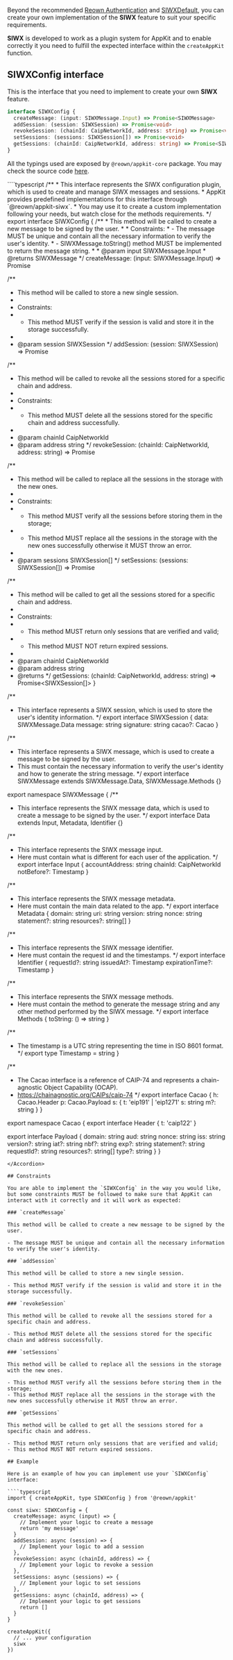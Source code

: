 Beyond the recommended [Reown Authentication](./reown-authentication) and [SIWXDefault](./siwx-default), you can create your own implementation of the **SIWX** feature to suit your specific requirements.

**SIWX** is developed to work as a plugin system for AppKit and to enable correctly it you need to fulfill the expected interface within the `createAppKit` function.

## SIWXConfig interface

This is the interface that you need to implement to create your own **SIWX** feature.

```ts
interface SIWXConfig {
  createMessage: (input: SIWXMessage.Input) => Promise<SIWXMessage>
  addSession: (session: SIWXSession) => Promise<void>
  revokeSession: (chainId: CaipNetworkId, address: string) => Promise<void>
  setSessions: (sessions: SIWXSession[]) => Promise<void>
  getSessions: (chainId: CaipNetworkId, address: string) => Promise<SIWXSession[]>
}
```

All the typings used are exposed by `@reown/appkit-core` package. You may check the source code [here](https://github.com/reown-com/appkit/blob/main/packages/core/src/utils/SIWXUtil.ts).

<Accordion title="Full Detailed Interfaces">
````typescript
/**
 * This interface represents the SIWX configuration plugin, which is used to create and manage SIWX messages and sessions.
 * AppKit provides predefined implementations for this interface through `@reown/appkit-siwx`.
 * You may use it to create a custom implementation following your needs, but watch close for the methods requirements.
 */
export interface SIWXConfig {
  /**
   * This method will be called to create a new message to be signed by the user.
   *
   * Constraints:
   * - The message MUST be unique and contain all the necessary information to verify the user's identity.
   * - SIWXMessage.toString() method MUST be implemented to return the message string.
   *
   * @param input SIWXMessage.Input
   * @returns SIWXMessage
   */
  createMessage: (input: SIWXMessage.Input) => Promise<SIWXMessage>

/\*\*

- This method will be called to store a new single session.
-
- Constraints:
- - This method MUST verify if the session is valid and store it in the storage successfully.
-
- @param session SIWXSession
  \*/
  addSession: (session: SIWXSession) => Promise<void>

/\*\*

- This method will be called to revoke all the sessions stored for a specific chain and address.
-
- Constraints:
- - This method MUST delete all the sessions stored for the specific chain and address successfully.
-
- @param chainId CaipNetworkId
- @param address string
  \*/
  revokeSession: (chainId: CaipNetworkId, address: string) => Promise<void>

/\*\*

- This method will be called to replace all the sessions in the storage with the new ones.
-
- Constraints:
- - This method MUST verify all the sessions before storing them in the storage;
- - This method MUST replace all the sessions in the storage with the new ones successfully otherwise it MUST throw an error.
-
- @param sessions SIWXSession[]
  \*/
  setSessions: (sessions: SIWXSession[]) => Promise<void>

/\*\*

- This method will be called to get all the sessions stored for a specific chain and address.
-
- Constraints:
- - This method MUST return only sessions that are verified and valid;
- - This method MUST NOT return expired sessions.
-
- @param chainId CaipNetworkId
- @param address string
- @returns
  \*/
  getSessions: (chainId: CaipNetworkId, address: string) => Promise<SIWXSession[]>
  }

/\*\*

- This interface represents a SIWX session, which is used to store the user's identity information.
  \*/
  export interface SIWXSession {
  data: SIWXMessage.Data
  message: string
  signature: string
  cacao?: Cacao
  }

/\*\*

- This interface represents a SIWX message, which is used to create a message to be signed by the user.
- This must contain the necessary information to verify the user's identity and how to generate the string message.
  \*/
  export interface SIWXMessage extends SIWXMessage.Data, SIWXMessage.Methods {}

export namespace SIWXMessage {
  /**
   * This interface represents the SIWX message data, which is used to create a message to be signed by the user.
   */
  export interface Data extends Input, Metadata, Identifier {}

/\*\*

- This interface represents the SIWX message input.
- Here must contain what is different for each user of the application.
  \*/
  export interface Input {
  accountAddress: string
  chainId: CaipNetworkId
  notBefore?: Timestamp
  }

/\*\*

- This interface represents the SIWX message metadata.
- Here must contain the main data related to the app.
  \*/
  export interface Metadata {
  domain: string
  uri: string
  version: string
  nonce: string
  statement?: string
  resources?: string[]
  }

/\*\*

- This interface represents the SIWX message identifier.
- Here must contain the request id and the timestamps.
  \*/
  export interface Identifier {
  requestId?: string
  issuedAt?: Timestamp
  expirationTime?: Timestamp
  }

/\*\*

- This interface represents the SIWX message methods.
- Here must contain the method to generate the message string and any other method performed by the SIWX message.
  \*/
  export interface Methods {
  toString: () => string
  }

/\*\*

- The timestamp is a UTC string representing the time in ISO 8601 format.
  \*/
  export type Timestamp = string
  }

/\*\*

- The Cacao interface is a reference of CAIP-74 and represents a chain-agnostic Object Capability (OCAP).
- https://chainagnostic.org/CAIPs/caip-74
  \*/
  export interface Cacao {
  h: Cacao.Header
  p: Cacao.Payload
  s: {
  t: 'eip191' | 'eip1271'
  s: string
  m?: string
  }
  }

export namespace Cacao {
  export interface Header {
    t: 'caip122'
  }

export interface Payload {
domain: string
aud: string
nonce: string
iss: string
version?: string
iat?: string
nbf?: string
exp?: string
statement?: string
requestId?: string
resources?: string[]
type?: string
}
}

`````
</Accordion>

## Constraints

You are able to implement the `SIWXConfig` in the way you would like, but some constraints MUST be followed to make sure that AppKit can interact with it correctly and it will work as expected:

### `createMessage`

This method will be called to create a new message to be signed by the user.

- The message MUST be unique and contain all the necessary information to verify the user's identity.

### `addSession`

This method will be called to store a new single session.

- This method MUST verify if the session is valid and store it in the storage successfully.

### `revokeSession`

This method will be called to revoke all the sessions stored for a specific chain and address.

- This method MUST delete all the sessions stored for the specific chain and address successfully.

### `setSessions`

This method will be called to replace all the sessions in the storage with the new ones.

- This method MUST verify all the sessions before storing them in the storage;
- This method MUST replace all the sessions in the storage with the new ones successfully otherwise it MUST throw an error.

### `getSessions`

This method will be called to get all the sessions stored for a specific chain and address.

- This method MUST return only sessions that are verified and valid;
- This method MUST NOT return expired sessions.

## Example

Here is an example of how you can implement use your `SIWXConfig` interface:

````typescript
import { createAppKit, type SIWXConfig } from '@reown/appkit'

const siwx: SIWXConfig = {
  createMessage: async (input) => {
    // Implement your logic to create a message
    return 'my message'
  }
  addSession: async (session) => {
    // Implement your logic to add a session
  },
  revokeSession: async (chainId, address) => {
    // Implement your logic to revoke a session
  },
  setSessions: async (sessions) => {
    // Implement your logic to set sessions
  },
  getSessions: async (chainId, address) => {
    // Implement your logic to get sessions
    return []
  }
}

createAppKit({
  // ... your configuration
  siwx
})
`````
